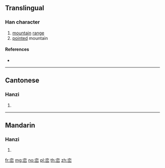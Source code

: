 {{also|巒}}
==Translingual==

===Han character===
{{Han char|rn=46|rad=山|as=06|sn=9|four=|canj=YCU}}

# [[mountain]] [[range]]
# [[point]]ed mountain

====References====
* {{Han ref|kx=0311.061|dj=0611.110|hdz=10771.140|uh=5CE6|ud=23782}}

----

==Cantonese==

===Hanzi===
{{yue-hanzi|jyut=[[lyun4]]|y=lyun4|tra=巒}}

# {{defn|lang=yue|sort=山06}}

----

==Mandarin==

===Hanzi===
{{cmn-hanzi|tra=巒|pin=[[luán]] ([[luan2]])|wg=luan<sup>2</sup>}}

# {{defn|lang=cmn|sort=山06}}

[[fr:峦]]
[[mg:峦]]
[[no:峦]]
[[pl:峦]]
[[th:峦]]
[[zh:峦]]